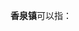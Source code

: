 '''香泉镇'''可以指：
{{PRC admin/disambig|34/05/23/106/000|61/03/04/112/000|62/11/02/110/000}}
{{disambig|cat=三字中国镇名消歧义}}